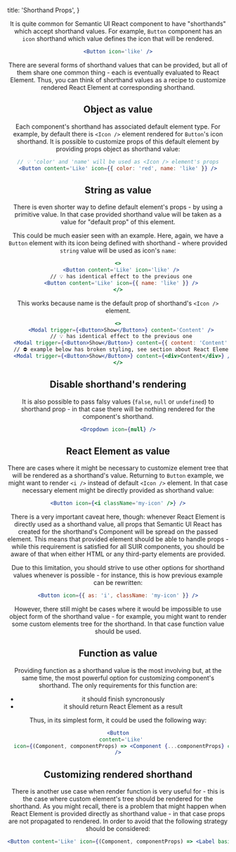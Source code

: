 
  title: 'Shorthand Props',
}

<Header as='h1' content='Shorthand Props' textAlign='center' />

It is quite common for Semantic UI React component to have "shorthands" which accept shorthand values. For example, `Button` component has an `icon` shorthand which value defines the icon that will be rendered.

```jsx
<Button icon='like' />
```

There are several forms of shorthand values that can be provided, but all of them share one common thing - each is eventually evaluated to React Element. Thus, you can think of shorthand values as a recipe to customize rendered React Element at corresponding shorthand.

## Object as value

Each component's shorthand has associated default element type. For example, by default there is `<Icon />` element rendered for `Button`'s icon shorthand. It is possible to customize props of this default element by providing props object as shorthand value:

```jsx
// 💡 'color' and 'name' will be used as <Icon /> element's props
<Button content='Like' icon={{ color: 'red', name: 'like' }} />
```

## String as value

There is even shorter way to define default element's props - by using a primitive value. In that case provided shorthand value will be taken as a value for "default prop" of this element.

This could be much easier seen with an example. Here, again, we have a `Button` element with its icon being defined with shorthand - where provided `string` value will be used as icon's `name`:

```jsx
<>
  <Button content='Like' icon='like' />
  // 💡 has identical effect to the previous one
  <Button content='Like' icon={{ name: 'like' }} />
</>
```

This works because name is the default prop of shorthand's `<Icon />` element.

```jsx
<>
  <Modal trigger={<Button>Show</Button>} content='Content' />
  // 💡 has identical effect to the previous one
  <Modal trigger={<Button>Show</Button>} content={{ content: 'Content' }} />
  // ⛔ example below has broken styling, see section about React Element
  <Modal trigger={<Button>Show</Button>} content={<div>Content</div>} />
</>
```

## Disable shorthand's rendering

It is also possible to pass falsy values (`false`, `null` or `undefined`) to shorthand prop - in that case there will be nothing rendered for the component's shorthand.

```jsx
<Dropdown icon={null} />
```

## React Element as value

There are cases where it might be necessary to customize element tree that will be rendered as a shorthand's value. Returning to `Button` example, we might want to render `<i />` instead of default `<Icon />` element. In that case necessary element might be directly provided as shorthand value:

```jsx
<Button icon={<i className='my-icon' />} />
```

<Message icon size='small' warning>
  <Icon name='warning' />
  <Message.Content>
    There is a very important caveat here, though: whenever React Element is directly used as a
    shorthand value, all props that Semantic UI React has created for the shorthand's Component will
    be spread on the passed element. This means that provided element should be able to handle props
    - while this requirement is satisfied for all SUIR components, you should be aware of that when
    either HTML or any third-party elements are provided.
  </Message.Content>
</Message>

Due to this limitation, you should strive to use other options for shorthand values whenever is possible - for instance, this is how previous example can be rewritten:

```jsx
<Button icon={{ as: 'i', className: 'my-icon' }} />
```

However, there still might be cases where it would be impossible to use object form of the shorthand value - for example, you might want to render some custom elements tree for the shorthand. In that case function value should be used.

## Function as value

Providing function as a shorthand value is the most involving but, at the same time, the most powerful option for customizing component's shorthand. The only requirements for this function are:

- it should finish syncronously
- it should return React Element as a result

Thus, in its simplest form, it could be used the following way:

```jsx
<Button
  content='Like'
  icon={(Component, componentProps) => <Component {...componentProps} color='red' name='like' />}
/>
```

## Customizing rendered shorthand

There is another use case when render function is very useful for - this is the case where custom element's tree should be rendered for the shorthand. As you might recall, there is a problem that might happen when React Element is provided directly as shorthand value - in that case props are not propagated to rendered. In order to avoid that the following strategy should be considered:

```jsx
<Button content='Like' icon={(Component, componentProps) => <Label basic>+1</Label>} />
```
